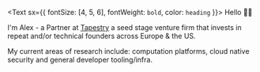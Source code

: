<Text sx={{ fontSize: [4, 5, 6], fontWeight: `bold`, color: `heading` }}>
  Hello 👋🏻
</Text>

I'm Alex - a Partner at [Tapestry](https://tapestry.vc/) a seed stage venture firm that invests in repeat and/or technical founders across Europe & the US.

My current areas of research include: computation platforms, cloud native security and general developer tooling/infra.
